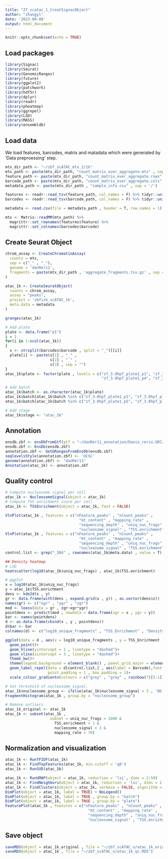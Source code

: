 ```yaml
---
title: "Zf_scatac_1_CreatSignacObject"
author: "zhangyl"
date: '2023-09-08'
output: html_document
---
```


```r
knitr::opts_chunk$set(echo = TRUE)
```

## Load packages

```r
library(Signac)
library(Seurat)
library(GenomicRanges)
library(future)
library(ggplot2)
library(patchwork)
library(hdf5r)
library(dplyr)
library(readr)
library(pheatmap)
library(ggrepel)
library(LSD)
library(MASS)
library(ensembldb)
```

## Load data

We load features, barcodes, matrix and matadata which were generated by 'Data preproessing' step.

```r
mtx_dir_path <- "~/zbf_scATAC_mtx_2/1k"
mtx_path <- paste(mtx_dir_path, "count_matrix_over_aggregate.mtx" , sep = '/')
feature_path <- paste(mtx_dir_path, "count_matrix_over_aggregate.rows" , sep = "/")
barcode_path <- paste(mtx_dir_path, "count_matrix_over_aggregate.cols" , sep = '/')
metadata_path <- paste(mtx_dir_path , "sample_info.csv" , sep = '/')

features <- readr::read_tsv(feature_path, col_names = F) %>% tidyr::unite(feature)
barcodes <- readr::read_tsv(barcode_path, col_names = F) %>% tidyr::unite(barcode)

metadata <- read.csv(file = metadata_path , header = T, row.names = 1)

mtx <- Matrix::readMM(mtx_path) %>%
  magrittr::set_rownames(features$feature) %>%
  magrittr::set_colnames(barcodes$barcode)
```

## Create Seurat Object

```r
chrom_assay <- CreateChromatinAssay(
  counts = mtx,
  sep = c("_" , "_"),
  genome = 'danRer11',
  fragments = paste(mtx_dir_path , 'aggregate_fragments.tsv.gz' , sep = '/'),
)

atac_1k <- CreateSeuratObject(
  counts = chrom_assay,
  assay = "peaks",
  project = 'zbfish_scATAC_1k',
  meta.data = metadata
)

granges(atac_1k)

# Add plate
plate <- data.frame("p1")
i = 1
for(i in 1:ncol(atac_1k))
{
  s <- strsplit(barcodes$barcode , split = "_")[[i]]
  plate[i] <- paste(s[1] , "_" ,
                    s[2] , "_" ,
                    s[3] , sep = "")
}
atac_1k$plate <- factor(plate , levels = c("zf_3.0hpf_plate1_p1", "zf_3.0hpf_plate1_p2", "zf_3.0hpf_plate1_p3",
                                           "zf_3.0hpf_plate1_p4", "zf_3.0hpf_plate1_p5", "zf_3.0hpf_plate1_p6"))

# Add batch
atac_1k$batch <- as.character(atac_1k$plate)
atac_1k$batch[atac_1k$batch %in% c("zf_3.0hpf_plate1_p1", "zf_3.0hpf_plate1_p2", "zf_3.0hpf_plate1_p3", "zf_3.0hpf_plate1_p4")] = "1k_batch1"
atac_1k$batch[atac_1k$batch %in% c("zf_3.0hpf_plate1_p5", "zf_3.0hpf_plate1_p6")] = "1k_batch2"

# Add stage
atac_1k$stage <- "atac_1k"
```

## Annotation

```r
ensdb.zbf <- ensDbFromGtf(gtf = "~/danRer11_annotation/Danio_rerio.GRCz11.106.gtf.gz")
ensdb.zbf <- EnsDb(ensdb.zbf)
annotation.zbf <- GetGRangesFromEnsDb(ensdb.zbf)
seqlevelsStyle(annotation.zbf) <- 'UCSC'
genome(annotation.zbf) <- "danRer11"
Annotation(atac_1k) <- annotation.zbf
```

## Quality control

```r
# Compute nucleosome signal per cell
atac_1k <- NucleosomeSignal(object = atac_1k)
# Compute TSS enrichment score per cell
atac_1k <- TSSEnrichment(object = atac_1k, fast = FALSE)

VlnPlot(atac_1k , features = c("nFeature_peaks" , "nCount_peaks" , 
                                 "mt_content" , "mapping_rate" , 
                                 "sequencing_depth" , "uniq_nuc_frags" , 
                                 "nucleosome_signal" , "TSS.enrichment") , ncol = 2)
VlnPlot(atac_1k , features = c("nFeature_peaks" , "nCount_peaks" , 
                                 "mt_content" , "mapping_rate" , 
                                 "sequencing_depth" , "uniq_nuc_frags" ,
                                 "nucleosome_signal" , "TSS.enrichment") ,ncol = 2, group.by = "batch")
control.list <- grep("_384" , rownames(atac_1k@meta.data) , value = T)

## Density heatmap
# LSD
heatscatter(log10(atac_1k$uniq_nuc_frags) , atac_1k$TSS.enrichment)

# ggplot
x = log10(atac_1k$uniq_nuc_frags)
y = atac_1k$TSS.enrichment
dens <- kde2d(x , y)
gr <- data.frame(with(dens , expand.grid(x , y)) , as.vector(dens$z))
names(gr) <- c("xgr" , "ygr" , "zgr")
mod <- loess(data = gr , zgr~xgr*ygr)
pointdens <- predict(mod , newdata = data.frame(xgr = x , ygr = y))
bar <- names(pointdens)
d <- as.data.frame(cbind(x , y , pointdens))
d$bar <- bar
colnames(d) <- c("log10_unique_fragments" , "TSS_Enrichment" , "Density" , "Barcode")

ggplot(data = d , aes(x = log10_unique_fragments , y = TSS_Enrichment , color = Density))+
  geom_point()+
  geom_hline(yintercept = 1 , linetype = "dashed")+
  geom_vline(xintercept = 3 , linetype = "dashed")+
  theme_bw()+
  theme(legend.background = element_blank() , panel.grid.major = element_blank() , panel.grid.minor = element_blank())+
  geom_label_repel(data = d[control.list,] , aes(label = Barcode),fontface = "bold" , color = "black",size = 3 , segment.color = "black",
                   point.padding = 1 , box.padding = 1)+
  scale_colour_gradientn(colours = c("grey" , "grey" , rainbow(7)[5:1]))

# Set threshold of nucleosome_signal.
atac_1k$nucleosome_group <- ifelse(atac_1k$nucleosome_signal > 3 , 'NS > 3' , "NS < 3")
FragmentHistogram(atac_1k , group.by = "nucleosome_group")

# Remove outliers
atac_1k_original <- atac_1k
atac_1k <- subset(atac_1k , 
                    subset = uniq_nuc_frags > 1000 & 
                      TSS.enrichment > 1 & 
                      nucleosome_signal < 3 &
                      mapping_rate > 70)
```

## Normalization and visualization

```r
atac_1k <- RunTFIDF(atac_1k)
atac_1k <- FindTopFeatures(atac_1k, min.cutoff = 'q0')
atac_1k <- RunSVD(atac_1k)

atac_1k <- RunUMAP(object = atac_1k, reduction = 'lsi', dims = 2:50)
atac_1k <- FindNeighbors(object = atac_1k, reduction = 'lsi', dims = 2:50)
atac_1k <- FindClusters(object = atac_1k, verbose = FALSE, algorithm = 3)
DimPlot(object = atac_1k, label = TRUE) + NoLegend()
DimPlot(object = atac_1k, label = TRUE , group.by = "batch")
DimPlot(object = atac_1k, label = TRUE , group.by = "plate")
FeaturePlot(atac_1k , features = c("nFeature_peaks" , "nCount_peaks" , 
                                     "mt_content" , "mapping_rate" , 
                                     "sequencing_depth" , "uniq_nuc_frags" ,
                                     "nucleosome_signal" , "TSS.enrichment") , ncol = 2)
```

## Save object

```r
saveRDS(object = atac_1k_original , file = "~/zbf_scATAC_n/atac_1k_original.RDS")
saveRDS(object = atac_1k , file = "~/zbf_scATAC_n/atac_1k_qc.RDS")
```
